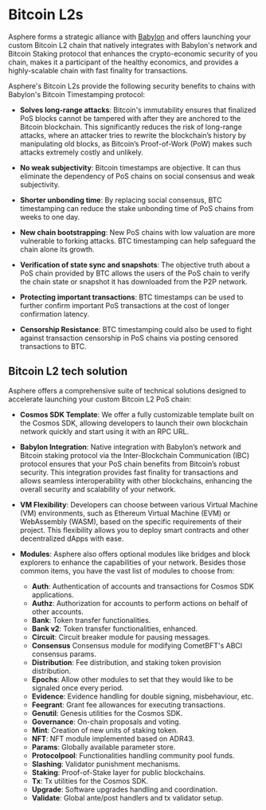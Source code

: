 
# Bitcoin L2s

Asphere forms a strategic alliance with [Babylon](https://babylonlabs.io/) and offers launching your custom Bitcoin L2 chain that natively integrates with Babylon's network and Bitcoin Staking protocol that enhances the crypto-economic security of you chain, makes it a participant of the healthy economics, and provides a highly-scalable chain with fast finality for transactions.

Asphere's Bitcoin L2s provide the following security benefits to chains with Babylon's Bitcoin Timestamping protocol:

  * **Solves long-range attacks**: Bitcoin's immutability ensures that finalized PoS blocks cannot be tampered with after they are anchored to the Bitcoin blockchain. This significantly reduces the risk of long-range attacks, where an attacker tries to rewrite the blockchain’s history by manipulating old blocks, as Bitcoin’s Proof-of-Work (PoW) makes such attacks extremely costly and unlikely.

  * **No weak subjectivity**: Bitcoin timestamps are objective. It can thus eliminate the dependency of PoS chains on social consensus and weak subjectivity.

  * **Shorter unbonding time**: By replacing social consensus, BTC timestamping can reduce the stake unbonding time of PoS chains from weeks to one day.

  * **New chain bootstrapping**: New PoS chains with low valuation are more vulnerable to forking attacks. BTC timestamping can help safeguard the chain alone its growth.

  * **Verification of state sync and snapshots**: The objective truth about a PoS chain provided by BTC allows the users of the PoS chain to verify the chain state or snapshot it has downloaded from the P2P network.

  * **Protecting important transactions**: BTC timestamps can be used to further confirm important PoS transactions at the cost of longer confirmation latency.

  * **Censorship Resistance**: BTC timestamping could also be used to fight against transaction censorship in PoS chains via posting censored transactions to BTC.

## Bitcoin L2 tech solution

Asphere offers a comprehensive suite of technical solutions designed to accelerate launching your custom Bitcoin L2 PoS chain:

  * **Cosmos SDK Template**: We offer a fully customizable template built on the Cosmos SDK, allowing developers to launch their own blockchain network quickly and start using it with an RPC URL.

  * **Babylon Integration**: Native integration with Babylon’s network and Bitcoin staking protocol via the Inter-Blockchain Communication (IBC) protocol ensures that your PoS chain benefits from Bitcoin’s robust security. This integration provides fast finality for transactions and allows seamless interoperability with other blockchains, enhancing the overall security and scalability of your network.

  * **VM Flexibility**: Developers can choose between various Virtual Machine (VM) environments, such as Ethereum Virtual Machine (EVM) or WebAssembly (WASM), based on the specific requirements of their project. This flexibility allows you to deploy smart contracts and other decentralized dApps with ease.

  * **Modules**: Asphere also offers optional modules like bridges and block explorers to enhance the capabilities of your network. Besides those common items, you have the vast list of modules to choose from:

    * **Auth**: Authentication of accounts and transactions for Cosmos SDK applications.
    * **Authz**: Authorization for accounts to perform actions on behalf of other accounts.
    * **Bank**: Token transfer functionalities.
    * **Bank v2**: Token transfer functionalities, enhanced.
    * **Circuit**: Circuit breaker module for pausing messages.
    * **Consensus** Consensus module for modifying CometBFT's ABCI consensus params.
    * **Distribution**: Fee distribution, and staking token provision distribution.
    * **Epochs**: Allow other modules to set that they would like to be signaled once every period.
    * **Evidence**: Evidence handling for double signing, misbehaviour, etc.
    * **Feegrant**: Grant fee allowances for executing transactions.
    * **Genutil**: Genesis utilities for the Cosmos SDK.
    * **Governance**: On-chain proposals and voting.
    * **Mint**: Creation of new units of staking token.
    * **NFT**: NFT module implemented based on ADR43.
    * **Params**: Globally available parameter store.
    * **Protocolpool**: Functionalities handling community pool funds.
    * **Slashing**: Validator punishment mechanisms.
    * **Staking**: Proof-of-Stake layer for public blockchains.
    * **Tx**: Tx utilities for the Cosmos SDK.
    * **Upgrade**: Software upgrades handling and coordination.
    * **Validate**: Global ante/post handlers and tx validator setup.


